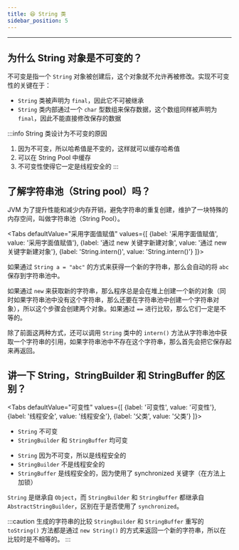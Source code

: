 ```yaml
---
title: 😆 String 类
sidebar_position: 5
---
```



----

## 为什么 String 对象是不可变的？

不可变是指一个 `String` 对象被创建后，这个对象就不允许再被修改。实现不可变性的关键在于：

- `String` 类被声明为 `final`，因此它不可被继承
- `String` 类内部通过一个 `char` 型数组来保存数据，这个数组同样被声明为 `final`，因此不能直接修改保存的数据

:::info String 类设计为不可变的原因
1. 因为不可变，所以哈希值是不变的，这样就可以缓存哈希值
2. 可以在 String Pool 中缓存
3. 不可变性使得它一定是线程安全的
:::

## 了解字符串池（String pool）吗？

JVM 为了提升性能和减少内存开销，避免字符串的重复创建，维护了一块特殊的内存空间，叫做字符串池（String Pool）。

<Tabs
    defaultValue="采用字面值赋值"
    values={[
        {label: '采用字面值赋值', value: '采用字面值赋值'},
        {label: '通过 new 关键字新建对象', value: '通过 new 关键字新建对象'},
        {label: 'String.intern()', value: 'String.intern()'}
]}>

<TabItem value="采用字面值赋值">

如果通过 `String a = "abc"` 的方式来获得一个新的字符串，那么会自动的将 `abc` 保存到字符串池中。

</TabItem>

<TabItem value="通过 new 关键字新建对象">

如果通过 `new` 来获取新的字符串，那么程序总是会在堆上创建一个新的对象（同时如果字符串池中没有这个字符串，那么还要在字符串池中创建一个字符串对象），所以这个步骤会创建两个对象。如果通过 `==` 进行比较，那么它们一定是不等的。

</TabItem>

<TabItem value="String.intern()">

除了前面这两种方式，还可以调用 `String` 类中的 `intern()` 方法从字符串池中获取一个字符串的引用，如果字符串池中不存在这个字符串，那么首先会把它保存起来再返回。

</TabItem>

</Tabs>

## 讲一下 String，StringBuilder 和 StringBuffer 的区别？

<Tabs
    defaultValue="可变性"
    values={[
        {label: '可变性', value: '可变性'},
        {label: '线程安全', value: '线程安全'},
        {label: '父类', value: '父类'}
]}>

<TabItem value="可变性">

- `String` 不可变
- `StringBuilder` 和 `StringBuffer` 均可变

</TabItem>

<TabItem value="线程安全">

- `String` 因为不可变，所以是线程安全的
- `StringBuilder` 不是线程安全的
- `StringBuffer` 是线程安全的，因为使用了 synchronized 关键字（在方法上加锁）

</TabItem>

<TabItem value="父类">

`String` 是继承自 `Object`，而 `StringBuilder` 和 `StringBuffer` 都继承自 `AbstractStringBuilder`，区别在于是否使用了 `synchronized`。

</TabItem>

</Tabs>

:::caution 生成的字符串的比较
`StringBuilder` 和 `StringBuffer` 重写的 `toString()` 方法都是通过 `new String()` 的方式来返回一个新的字符串，所以在比较时是不相等的。
:::
